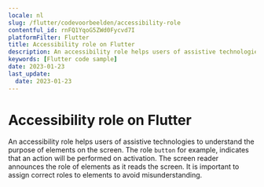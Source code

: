 ```yaml
---
locale: nl
slug: /flutter/codevoorbeelden/accessibility-role
contentful_id: rnFQ1YqoG5ZWd0Fycvd7I
platformFilter: Flutter
title: Accessibility role on Flutter
description: An accessibility role helps users of assistive technologies to understand the purpose of elements on the screen.
keywords: [Flutter code sample]
date: 2023-01-23
last_update:
  date: 2023-01-23
---
```


# Accessibility role on Flutter

An accessibility role helps users of assistive technologies to understand the purpose of elements on the screen. The role `button` for example, indicates that an action will be performed on activation. The screen reader announces the role of elements as it reads the screen. It is important to assign correct roles to elements to avoid misunderstanding.

<CodeSample id="accessibility-role" locale="nl" platform="flutter"/>
